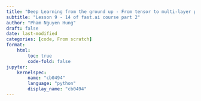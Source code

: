 ```yaml
---
title: "Deep Learning from the ground up - From tensor to multi-layer perceptron (1)"
subtitle: "Lesson 9 - 14 of fast.ai course part 2"
author: "Pham Nguyen Hung"
draft: false
date: last-modified
categories: [code, From scratch]
format:
    html:
        toc: true
        code-fold: false
jupyter:
    kernelspec:
        name: "cb0494"
        language: "python"
        display_name: "cb0494"
---
```

